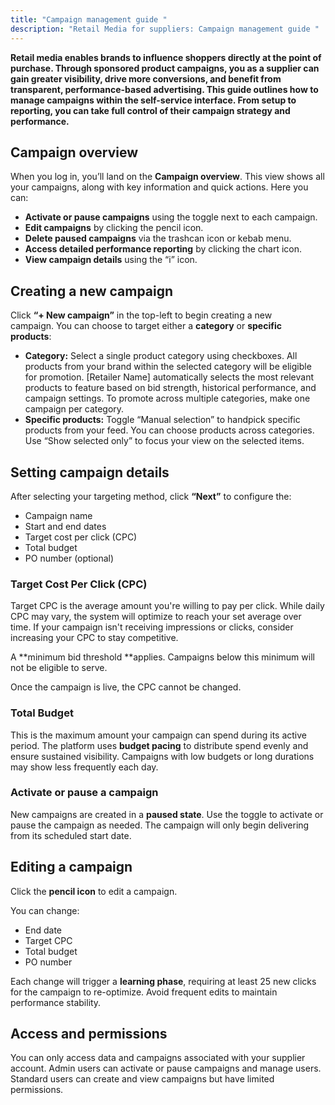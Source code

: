 ```yaml
---
title: "Campaign management guide "
description: "Retail Media for suppliers: Campaign management guide "
---
```


**Retail media enables brands to influence shoppers directly at the point of purchase. Through sponsored product campaigns, you as a supplier can gain greater visibility, drive more conversions, and benefit from transparent, performance-based advertising. This guide outlines how to manage campaigns within the self-service interface. From setup to reporting, you can take full control of their campaign strategy and performance.** 

## Campaign overview

When you log in, you’ll land on the **Campaign overview**. This view shows all your campaigns, along with key information and quick actions. Here you can: 

- **Activate or pause campaigns** using the toggle next to each campaign. 
- **Edit campaigns** by clicking the pencil icon. 
- **Delete paused campaigns** via the trashcan icon or kebab menu. 
- **Access detailed performance reporting** by clicking the chart icon. 
- **View campaign details** using the “i” icon.

## Creating a new campaign 

Click **“+ New campaign”** in the top-left  to begin creating a new campaign. You can choose to target either a **category** or **specific products**: 

- **Category:** Select a single product category using checkboxes. All products from your brand within the selected category will be eligible for promotion. [Retailer Name] automatically selects the most relevant products to feature based on bid strength, historical performance, and campaign settings. To promote across multiple categories, make one campaign per category.
- **Specific products:** Toggle “Manual selection” to handpick specific products from your feed. You can choose products across categories. Use “Show selected only” to focus your view on the selected items.

## Setting campaign details

After selecting your targeting method, click **“Next”** to configure the: 

- Campaign name 
- Start and end dates 
- Target cost per click (CPC) 
- Total budget 
- PO number (optional) 

### **Target Cost Per Click (CPC)** 

Target CPC is the average amount you're willing to pay per click. While daily CPC may vary, the system will optimize to reach your set average over time. If your campaign isn't receiving impressions or clicks, consider increasing your CPC to stay competitive. 

A **minimum bid threshold **applies. Campaigns below this minimum will not be eligible to serve. 

<Note>
  Once the campaign is live, the CPC cannot be changed. 
</Note>

### **Total Budget** 

This is the maximum amount your campaign can spend during its active period. The platform uses **budget pacing** to distribute spend evenly and ensure sustained visibility. Campaigns with low budgets or long durations may show less frequently each day. 

### **Activate or pause a campaign** 

New campaigns are created in a **paused state**. Use the toggle to activate or pause the campaign as needed. The campaign will only begin delivering from its scheduled start date. 

## Editing a campaign 

Click the **pencil icon** to edit a campaign. 

You can change: 

- End date 
- Target CPC 
- Total budget 
- PO number 

Each change will trigger a **learning phase**, requiring at least 25 new clicks for the campaign to re-optimize. Avoid frequent edits to maintain performance stability. 

## Access and permissions 

You can only access data and campaigns associated with your supplier account. Admin users can activate or pause campaigns and manage users. Standard users can create and view campaigns but have limited permissions. 